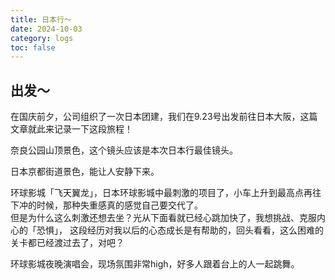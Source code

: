 ```yaml
---
title: 日本行～
date: 2024-10-03
category: logs
toc: false
---
```


## 出发～
在国庆前夕，公司组织了一次日本团建，我们在9.23号出发前往日本大阪，这篇文章就此来记录一下这段旅程！

<VideoPlayer
  id='nara'
  url='https://razzh-blog.oss-cn-hangzhou.aliyuncs.com/japan-travel/nara/4d98e7c242ca9d5c5b612ac4788ddb71.m3u8'
  poster='https://razzh-blog.oss-cn-hangzhou.aliyuncs.com/japan-travel/nara/videoframe_3768_nara.png'
/>
奈良公园山顶景色，这个镜头应该是本次日本行最佳镜头。

<VideoPlayer
  id='jingdou'
  url='https://razzh-blog.oss-cn-hangzhou.aliyuncs.com/videos/jingdu/9b235b6fa5b5fec6addddf362b319a36.m3u8'
  poster='https://razzh-blog.oss-cn-hangzhou.aliyuncs.com/videos/jingdu/videoframe_0.png'
/>

日本京都街道景色，能让人安静下来。

<VideoPlayer
  id='sing'
  url='https://razzh-blog.oss-cn-hangzhou.aliyuncs.com/japan-travel/universal-studios/d1caabd5d0e866216267d27431cc2fb2/d1caabd5d0e866216267d27431cc2fb2.m3u8'
  poster='https://razzh-blog.oss-cn-hangzhou.aliyuncs.com/japan-travel/universal-studios/d1caabd5d0e866216267d27431cc2fb2/videoframe_0%20guoshanche.png'
/>
环球影城「飞天翼龙」，日本环球影城中最刺激的项目了，小车上升到最高点再往下冲的时候，那种失重感真的感觉自己要交代了。  
但是为什么这么刺激还想去坐？光从下面看就已经心跳加快了，我想挑战、克服内心的「恐惧」，
这段经历对我以后的心态成长是有帮助的，回头看看，这么困难的关卡都已经渡过去了，对吧？

<VideoPlayer
  id='guoshanche'
  url='https://razzh-blog.oss-cn-hangzhou.aliyuncs.com/japan-travel/universal-studios/581a6adedd7af4934c70cfdcf66b4bc7/581a6adedd7af4934c70cfdcf66b4bc7.m3u8'
  poster='https://razzh-blog.oss-cn-hangzhou.aliyuncs.com/japan-travel/universal-studios/581a6adedd7af4934c70cfdcf66b4bc7/videoframe_0%20sing.png'
/>
环球影城夜晚演唱会，现场氛围非常high，好多人跟着台上的人一起跳舞。
